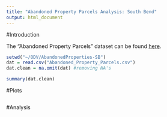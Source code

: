 ```yaml
---
title: "Abandoned Property Parcels Analysis: South Bend"
output: html_document
---
```

#Introduction

The "Abandoned Property Parcels" dataset can be found [here](http://data-southbend.opendata.arcgis.com/datasets/f21d9d69303346ab827f74bfcfb14b28_0). 

```r
setwd("~/ODV/AbandonedProperties-SB")
dat = read.csv("Abandoned_Property_Parcels.csv")
dat.clean = na.omit(dat) #removing NA's 


```


```r
summary(dat.clean)
```


#Plots 

```r

```

#Analysis 

```r

```

